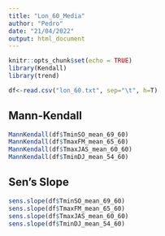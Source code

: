 ```yaml
---
title: "Lon_60_Media"
author: "Pedro"
date: "21/04/2022"
output: html_document
---
```


```r
knitr::opts_chunk$set(echo = TRUE)
library(Kendall)
library(trend)

df<-read.csv("lon_60.txt", sep="\t", h=T)
```

## Mann-Kendall

```r
MannKendall(df$TminSO_mean_69_60)
MannKendall(df$TmaxFM_mean_65_60)
MannKendall(df$TmaxJAS_mean_60_60)
MannKendall(df$TminDJ_mean_54_60)

```

## Sen's Slope

```r
sens.slope(df$TminSO_mean_69_60)
sens.slope(df$TmaxFM_mean_65_60)
sens.slope(df$TmaxJAS_mean_60_60)
sens.slope(df$TminDJ_mean_54_60)
```
